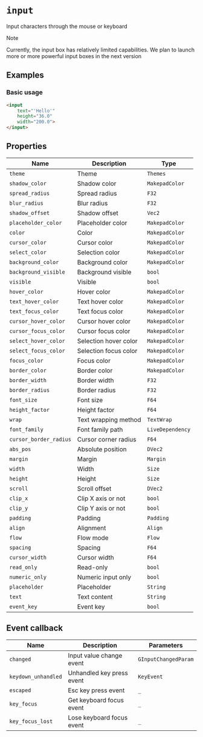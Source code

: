 # `input`

Input characters through the mouse or keyboard

> [!NOTE]
>
> Currently, the input box has relatively limited capabilities. We plan to launch more or more powerful input boxes in the next version

## Examples

### Basic usage

```html
<input
    text="'Hello'"
    height="36.0"
    width="200.0">
</input>
```

## Properties

| Name                   | Description           | Type             |
| ---------------------- | --------------------- | ---------------- |
| `theme`                | Theme                 | `Themes`         |
| `shadow_color`         | Shadow color          | `MakepadColor`   |
| `spread_radius`        | Spread radius         | `F32`            |
| `blur_radius`          | Blur radius           | `F32`            |
| `shadow_offset`        | Shadow offset         | `Vec2`           |
| `placeholder_color`    | Placeholder color     | `MakepadColor`   |
| `color`                | Color                 | `MakepadColor`   |
| `cursor_color`         | Cursor color          | `MakepadColor`   |
| `select_color`         | Selection color       | `MakepadColor`   |
| `background_color`     | Background color      | `MakepadColor`   |
| `background_visible`   | Background visible    | `bool`           |
| `visible`              | Visible               | `bool`           |
| `hover_color`          | Hover color           | `MakepadColor`   |
| `text_hover_color`     | Text hover color      | `MakepadColor`   |
| `text_focus_color`     | Text focus color      | `MakepadColor`   |
| `cursor_hover_color`   | Cursor hover color    | `MakepadColor`   |
| `cursor_focus_color`   | Cursor focus color    | `MakepadColor`   |
| `select_hover_color`   | Selection hover color | `MakepadColor`   |
| `select_focus_color`   | Selection focus color | `MakepadColor`   |
| `focus_color`          | Focus color           | `MakepadColor`   |
| `border_color`         | Border color          | `MakepadColor`   |
| `border_width`         | Border width          | `F32`            |
| `border_radius`        | Border radius         | `F32`            |
| `font_size`            | Font size             | `F64`            |
| `height_factor`        | Height factor         | `F64`            |
| `wrap`                 | Text wrapping method  | `TextWrap`       |
| `font_family`          | Font family path      | `LiveDependency` |
| `cursor_border_radius` | Cursor corner radius  | `F64`            |
| `abs_pos`              | Absolute position     | `DVec2`          |
| `margin`               | Margin                | `Margin`         |
| `width`                | Width                 | `Size`           |
| `height`               | Height                | `Size`           |
| `scroll`               | Scroll offset         | `DVec2`          |
| `clip_x`               | Clip X axis or not    | `bool`           |
| `clip_y`               | Clip Y axis or not    | `bool`           |
| `padding`              | Padding               | `Padding`        |
| `align`                | Alignment             | `Align`          |
| `flow`                 | Flow mode             | `Flow`           |
| `spacing`              | Spacing               | `F64`            |
| `cursor_width`         | Cursor width          | `F64`            |
| `read_only`            | Read-only             | `bool`           |
| `numeric_only`         | Numeric input only    | `bool`           |
| `placeholder`          | Placeholder           | `String`         |
| `text`                 | Text content          | `String`         |
| `event_key`            | Event key             | `bool`           |

## Event callback

| Name                | Description               | Parameters           |
| ------------------- | ------------------------- | -------------------- |
| `changed`           | Input value change event  | `GInputChangedParam` |
| `keydown_unhandled` | Unhandled key press event | `KeyEvent`           |
| `escaped`           | Esc key press event       | `_`                  |
| `key_focus`         | Get keyboard focus event  | `_`                  |
| `key_focus_lost`    | Lose keyboard focus event | `_`                  |
